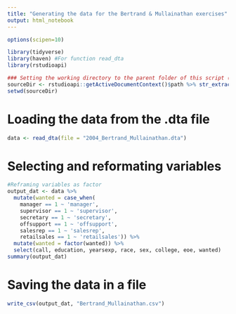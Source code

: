 ```yaml
---
title: "Generating the data for the Bertrand & Mullainathan exercises"
output: html_notebook
---
```


```r
options(scipen=10)

library(tidyverse)
library(haven) #For function read_dta
library(rstudioapi)

### Setting the working directory to the parent folder of this script (Rstudio only)
sourceDir <- rstudioapi::getActiveDocumentContext()$path %>% str_extract("^.+/")
setwd(sourceDir)
```

# Loading the data from the .dta file

```r
data <- read_dta(file = "2004_Bertrand_Mullainathan.dta")
```

# Selecting and reformating variables

```r
#Reframing variables as factor
output_dat <- data %>%
  mutate(wanted = case_when(
    manager == 1 ~ 'manager',
    supervisor == 1 ~ 'supervisor',
    secretary == 1 ~ 'secretary',
    offsupport == 1 ~ 'offsupport',
    salesrep == 1 ~ 'salesrep',
    retailsales == 1 ~ 'retailsales')) %>%
  mutate(wanted = factor(wanted)) %>%
  select(call, education, yearsexp, race, sex, college, eoe, wanted)
summary(output_dat)
```

# Saving the data in a file
```r
write_csv(output_dat, "Bertrand_Mullainathan.csv")
```
